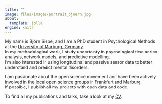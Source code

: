 ```yaml
---
title: ""
image: files/images/portrait_bjoern.jpg
about:
  template: jolla
engine: knitr
---
```

<!-- ::: {.grid} -->

<!-- ::: {.g-col-12 .g-col-md-3} -->
<!-- ![](files/images/bjoern_headshot.png){width=100% fig-alt="An image of Björn Siepe"} -->
<!-- :::  -->

<!-- ::: {.g-col-12 .g-col-md-9} -->
<!-- My name is Björn Siepe, and I am a PhD student in Psychological Methods at -->
<!-- the [University of Marburg, Germany](https://www.uni-marburg.de/de/fb04/team-heck/team/bjoern-siepe).  -->
<!-- In my methodological work, I study uncertainty in psychological time series analysis, network models, and predictive modelling. I'm also interested in using longitudinal and passive sensor data to better understand and predict mental disorders.  -->

<!-- I am passionate about the open science movement and have been actively involved in the local open science groups in Frankfurt and Marburg. I have been involved in (co-)hosting multiple recurring events, such as the [ReproducibiliTea](https://frankfurt-osi.netlify.app/top/reproducibilitea/) journal club or [Brainhack School](https://openscienceinitiativeuniversitymarburg.github.io/). If possible, I publish all my projects with open data and code. -->

<!-- To find all my publications and talks, take a look at my [CV](../cv). -->

<!-- ::: -->
<!-- ::: -->


My name is Björn Siepe, and I am a PhD student in Psychological Methods at
the [University of Marburg, Germany](https://www.uni-marburg.de/de/fb04/team-heck/team/bjoern-siepe).<br>
In my methodological work, I study uncertainty in psychological time series analysis, network models, and predictive modelling.<br>
I'm also interested in using longitudinal and passive sensor data to better understand and predict mental disorders.

I am passionate about the open science movement and have been actively involved in the local open science groups in Frankfurt and Marburg. <br>
If possible, I publish all my projects with open data and code.

To find all my publications and talks, take a look at my [CV](../cv).
